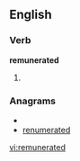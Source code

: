 ==English==

===Verb===
'''remunerated'''

# {{past of|remunerate}}

===Anagrams===
* {{alphagram|adeeemnrrtu}}
* [[renumerated#English|renumerated]]

[[vi:remunerated]]